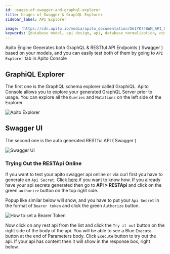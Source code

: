 ```yaml
---
id: usages-of-swagger-and-graphql-explorer
title: Usages of Swagger & GraphQL Explorer
sidebar_label: API Explorer

image: 'https://cdn.apito.io/media/apito_documentation/G61YK74BWM_API_Credential___GraphQL_Explorer.png'
keywords: [database model, api design, api, database normalization, nosql, nosql database design]
---
```

<head>
    <meta property="og:type" content="article" />
</head>

Apito Engine Generates both GraphQL & RESTful API Endpoints ( Swagger ) based on your models, and you can easily test both of them
by going to `API Explorer` tab in Apito Console

## GraphiQL Explorer

The first one is the GraphQL schema explorer called GraphiQL. Apito Console allows you to explore your generated GraphQL Server prior to usage.
You can explore all the `Queries` and `Mutations` on the left side of the Explorer.

<img alt='Apito Explorer' width='auto' height='auto' src='https://cdn.apito.io/media/apito_documentation/G61YK74BWM_API_Credential___GraphQL_Explorer.png' />

## Swagger UI

The second one is the auto generated RESTful API ( Swagger )

<img alt='Swagger UI' width='auto' height='auto' src='https://cdn.apito.io/media/apito_documentation/180KXM616L_API_Credential___RESTful_API_Explorer.png' />

### Trying Out the RESTApi Online

If you want to test your apito swagger api online or via curl first you have to generate an `Api Secret`. Click [here](/docs/console/api-integration-with-your-application) if you want to know how.
If you already have your api secrets generated then go to **API > RESTApi** and click on the green `authorize` button on the top right side.

Popup like similar below
will show, and you have to put your `Api Secret` in the format of `Bearer token` and click the green `Authorize` button.

<img alt='How to set a Bearer Token' width='auto' height='auto' src='https://cdn.apito.io/media/apito_documentation/UOAOLUJ6TC_Bearer_token_Set.png' />

Now click on any rest api from the list and click the `Try it out` button on the right side of the body of the api. You will be able to see a Blue `Execute` button
at the end of Parameters body. Click `Execute` button to try out the api. If your api has content then it will show in the response box, right below.
